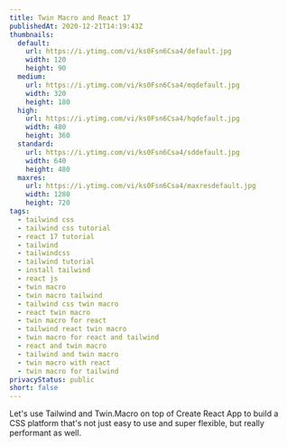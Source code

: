 ```yaml
---
title: Twin Macro and React 17
publishedAt: 2020-12-21T14:19:43Z
thumbnails:
  default:
    url: https://i.ytimg.com/vi/ks0Fsn6Csa4/default.jpg
    width: 120
    height: 90
  medium:
    url: https://i.ytimg.com/vi/ks0Fsn6Csa4/mqdefault.jpg
    width: 320
    height: 180
  high:
    url: https://i.ytimg.com/vi/ks0Fsn6Csa4/hqdefault.jpg
    width: 480
    height: 360
  standard:
    url: https://i.ytimg.com/vi/ks0Fsn6Csa4/sddefault.jpg
    width: 640
    height: 480
  maxres:
    url: https://i.ytimg.com/vi/ks0Fsn6Csa4/maxresdefault.jpg
    width: 1280
    height: 720
tags:
  - tailwind css
  - tailwind css tutorial
  - react 17 tutorial
  - tailwind
  - tailwindcss
  - tailwind tutorial
  - install tailwind
  - react js
  - twin macro
  - twin macro tailwind
  - tailwind css twin macro
  - react twin macro
  - twin macro for react
  - tailwind react twin macro
  - twin macro for react and tailwind
  - react and twin macro
  - tailwind and twin macro
  - twin macro with react
  - twin macro for tailwind
privacyStatus: public
short: false
---
```

  
Let's use Tailwind and Twin.Macro on top of Create React App to build a CSS platform that's not just easy to use and super flexible, but really performant as well.
